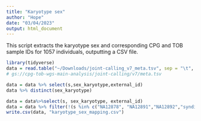 ```yaml
---
title: "Karyotype sex"
author: "Hope"
date: "03/04/2023"
output: html_document
---
```


This script extracts the karyotype sex and corresponding CPG and TOB sample IDs for 1057 individuals, outputting a CSV file. 

```r
library(tidyverse)
data = read.table("~/Downloads/joint-calling_v7_meta.tsv", sep = "\t", header = TRUE)
# gs://cpg-tob-wgs-main-analysis/joint-calling/v7/meta.tsv
```

```r
data = data %>% select(s,sex_karyotype,external_id)
data %>% distinct(sex_karyotype)
```

```r
data = data%>%select(s, sex_karyotype, external_id)
data = data %>% filter(!(s %in% c("NA12878", "NA12891","NA12892","syndip")))
write.csv(data, "karyotype_sex_mapping.csv")
```
